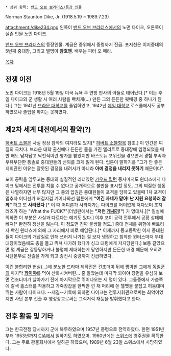  * 상위 항목: [[밴드 오브 브라더스/등장 인물]]

Norman Staunton Dike, Jr. (1918.5.19 ~ 1989.7.23)

attachment:/dike234.png
왼쪽이 [[밴드 오브 브라더스]]에서의 노먼 다이크, 오른쪽이 실존 인물 노먼 다이크.

[[밴드 오브 브라더스]]의 등장인물. 계급은 중위에서 중령까지 진급. 포지션은 이지중대의 5번째 중대장, 그리고 별명이 '''참호맨'''. 배우는 피터 오 메라. 

[[목차]]

== 전쟁 이전 ==
노먼 다이크는 1918년 5월 19일 미국 뉴욕 주 연방 판사의 아들로 태어났다.[* 이는 후일 다이크의 군 생활 시 여러 사람을 빡치게(...) 만든 그의 든든한 뒷배경 중 하나가 된다.] 그는 1941년 [[브라운 대학교]]를 졸업하였고, 1942년 [[예일 대학교]] 로스쿨에서도 공부하였으나 졸업을 하지는 못하였다.
== 제2차 세계 대전에서의 활약(?) ==
[[허버트 소블]]은 사실 정상 참작의 여지라도 있지[* [[허버트 소블]]항목 참조.] 이 인간은 찌질의 극치다. 브라운 대학 출신에다 든든한 줄을 가진 엘리트로 중대장에 임명되었을 때만 해도 남자답고 낙천적이란 평가를 받았지만 바스토뉴 포위전을 겪으면서 경험 부족과 우유부단한 통솔로 중대원들의 신뢰를 크게 잃게 된다. 립튼이 말하기를 "그가 안 좋은 지휘관인 이유는 잘못된 결정을 내려서가 아니라 '''아예 결정을 내리지 못하기''' 때문이다".

포이 공략을 앞두고는 중대의 실질적인 리더였던 [[카우드 립턴]] 중사마저도 윈터스에게 다이크 밑에서는 전투를 치룰 수 없다고 공개적으로 불만을 표시할 정도. 그의 찌질한 행동은 나열하자면 너무 많지만 그 중의 압권은 중대원들이 포격을 당하고 있을때 1차 포격이 멈추자 어디선가 허겁지겁 기어나와선 립튼에게 '''"여긴 자네가 맡아! 난 지원 요청하러 갈께"''' 하고 또 '''사라졌다'''.[* 이 때 어디론가 사라져가는 다이크를 어이없게 쳐다보며 조지 러즈가 하는 "What the FUCK?"(더빙판에서는 '''"저런 [[개새끼]]!"''') 가 명대사.][* 일설에 의하면 이 부분은 사실과 다르다는 얘기도 있다.] 이후 포이 공략 전투에서 공황 상태에 빠져[* 완전히 정신을 잃는다. 이 정도면 진짜 불쌍할 정도.] 중대 전체를 위험에 빠트리자 빡친 윈터스에 의해 그 자리에서 바로 해임된다.[* 이제까지 동고동락한 이지 중대원들이 다이크의 개삽질로 인해 쓰러져 나가는 걸 보자 냉정하고 침착한 윈터스마저 부대대장이었음에도 총을 들고 뛰쳐 나가려 했다가 싱크 대령에게 저지당한다.] 보통 같았으면 몇 계급은 강등당하거나 불명예 제대하는게 당연하지만 든든한 배경 때문에 오히려 사단본부로 전출을 가게 되고 종전시 중령까지 진급하였다.

이런 불합리한 현실(...)에 분노한 드라마 제작진은 건초더미 뒤에 짱박힌 그에게 [[독일군]]의 마지막 '''[[퐈이야]]'''를 먹여 산화시켜버린... 줄 알았는데 마지막 퐈이야 장면을 유심히 보면 건초더미가 날아가기 전에 마지막으로 뛰어나오는 세 명이 있다. 그들중에서 가슴쪽에 갈색 홀스터를 착용하고 가죽장갑을 한짝만 낀 채 머리에 쓴 헬멧을 붙잡고 허둥대며 뛰는 사람이 다이크다. --제길--기록에 의하면 다이크는 전투지휘관으로써는 최악이었지만 사단 본부 전출 후 행정장교로써는 그럭저럭 재능을 발휘했다고 한다. 
== 전후 활동 및 기타 ==
그는 한국전쟁 당시까지 군에 복무하였으며 1957년 중령으로 전역하였다. 한편 1951년부터 1953년까지 [[CIA]]에서 일하기도 하였으며. 1960년에는 [[스위스]]에 영주권을 획득한다. 그는 주로 광물회사에서 일하곤 하였으며, 1989년 6월 23일 스위스에서 사망하였다.
